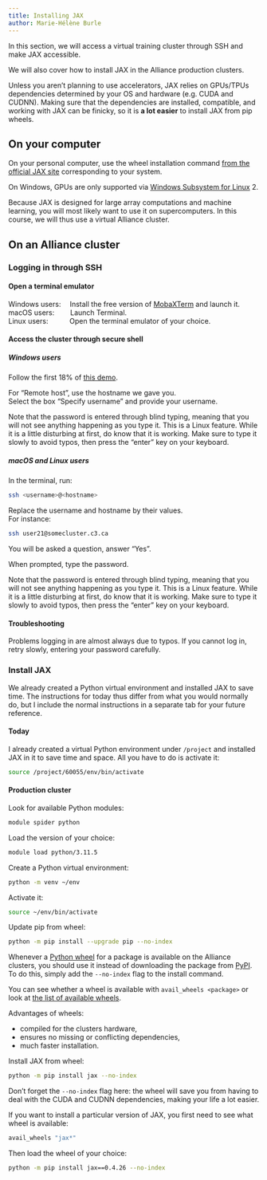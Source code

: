 ```yaml
---
title: Installing JAX
author: Marie-Hélène Burle
---
```


:::{.def}

In this section, we will access a virtual training cluster through SSH and make JAX accessible.

We will also cover how to install JAX in the Alliance production clusters.

:::

Unless you aren't planning to use accelerators, JAX relies on GPUs/TPUs dependencies determined by your OS and hardware (e.g. CUDA and CUDNN). Making sure that the dependencies are installed, compatible, and working with JAX can be finicky, so it is **a lot easier** to install JAX from pip wheels.

## On your computer

On your personal computer, use the wheel installation command [from the official JAX site](https://jax.readthedocs.io/en/latest/installation.html) corresponding to your system.

:::{.note}

On Windows, GPUs are only supported via [Windows Subsystem for Linux](https://en.wikipedia.org/wiki/Windows_Subsystem_for_Linux) 2.

:::

Because JAX is designed for large array computations and machine learning, you will most likely want to use it on supercomputers. In this course, we will thus use a virtual Alliance cluster.

## On an Alliance cluster

### Logging in through SSH

#### Open a terminal emulator

Windows users: &emsp;Install the free version of [MobaXTerm](https://mobaxterm.mobatek.net/download.html) and launch it. \
macOS users: &emsp;&emsp;Launch Terminal. \
Linux users: &emsp;&emsp;&ensp;&nbsp;Open the terminal emulator of your choice.

#### Access the cluster through secure shell

##### Windows users

Follow the first 18% of [this demo](https://mobaxterm.mobatek.net/demo.html).

For "Remote host", use the hostname we gave you. \
Select the box "Specify username" and provide your username.

:::{.note}

Note that the password is entered through blind typing, meaning that you will not see anything happening as you type it. This is a Linux feature. While it is a little disturbing at first, do know that it is working. Make sure to type it slowly to avoid typos, then press the "enter" key on your keyboard.

:::

##### macOS and Linux users

In the terminal, run:

```.bash
ssh <username>@<hostname>
```

:::{.note}

Replace the username and hostname by their values.<br>
For instance:

```.bash
ssh user21@somecluster.c3.ca
```

:::

You will be asked a question, answer "Yes".

When prompted, type the password.

:::{.note}

Note that the password is entered through blind typing, meaning that you will not see anything happening as you type it. This is a Linux feature. While it is a little disturbing at first, do know that it is working. Make sure to type it slowly to avoid typos, then press the "enter" key on your keyboard.

:::

#### Troubleshooting

Problems logging in are almost always due to typos. If you cannot log in, retry slowly, entering your password carefully.

### Install JAX

:::{.note}

We already created a Python virtual environment and installed JAX to save time. The instructions for today thus differ from what you would normally do, but I include the normal instructions in a separate tab for your future reference.

:::

::: {.panel-tabset}

#### Today

I already created a virtual Python environment under `/project` and installed JAX in it to save time and space. All you have to do is activate it:

```.bash
source /project/60055/env/bin/activate
```

#### Production cluster

Look for available Python modules:

```.bash
module spider python
```

Load the version of your choice:

```.bash
module load python/3.11.5
```

Create a Python virtual environment:

```.bash
python -m venv ~/env
```

Activate it:

```.bash
source ~/env/bin/activate
```

Update pip from wheel:

```.bash
python -m pip install --upgrade pip --no-index
```

:::{.note}

Whenever a [Python wheel](https://pythonwheels.com/) for a package is available on the Alliance clusters, you should use it instead of downloading the package from [PyPI](https://pypi.org/). To do this, simply add the `--no-index` flag to the install command.

You can see whether a wheel is available with `avail_wheels <package>` or look at [the list of available wheels](https://docs.alliancecan.ca/wiki/Available_Python_wheels).

Advantages of wheels:

- compiled for the clusters hardware,
- ensures no missing or conflicting dependencies,
- much faster installation.

:::

Install JAX from wheel:

```.bash
python -m pip install jax --no-index
```

:::{.note}

Don't forget the `--no-index` flag here: the wheel will save you from having to deal with the CUDA and CUDNN dependencies, making your life a lot easier.

:::

:::{.note}

If you want to install a particular version of JAX, you first need to see what wheel is available:

```.bash
avail_wheels "jax*"
```

Then load the wheel of your choice:

```.bash
python -m pip install jax==0.4.26 --no-index
```

:::

:::
